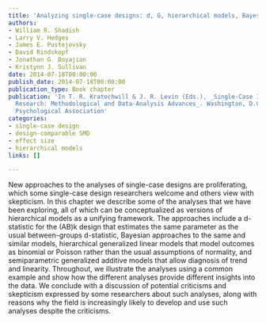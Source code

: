 ```yaml
---
title: 'Analyzing single-case designs: d, G, hierarchical models, Bayesian estimators, generalized additive models, and the hopes and fears of researchers about analyses'
authors:
- William R. Shadish
- Larry V. Hedges
- James E. Pustejovsky
- David Rindskopf
- Jonathan G. Boyajian
- Kristynn J. Sullivan
date: 2014-07-18T00:00:00
publish_date: 2014-07-18T00:00:00
publication_type: Book chapter
publication: 'In T. R. Kratochwill & J. R. Levin (Eds.), _Single-Case Intervention
  Research: Methodological and Data-Analysis Advances_. Washington, D.C.: American
  Psychological Association'
categories:
- single-case design
- design-comparable SMD
- effect size
- hierarchical models
links: []

---
```



New approaches to the analyses of single-case designs are proliferating, which some single-case design researchers welcome and others view with skepticism. In this chapter we describe some of the analyses that we have been exploring, all of which can be conceptualized as versions of hierarchical models as a unifying framework. The approaches include a d-statistic for the (AB)k design that estimates the same parameter as the usual between-groups d-statistic, Bayesian approaches to the same and similar models, hierarchical generalized linear models that model outcomes as binomial or Poisson rather than the usual assumptions of normality, and semiparametric generalized additive models that allow diagnosis of trend and linearity. Throughout, we illustrate the analyses using a common example and show how the different analyses provide different insights into the data. We conclude with a discussion of potential criticisms and skepticism expressed by some researchers about such analyses, along with reasons why the field is increasingly likely to develop and use such analyses despite the criticisms.

